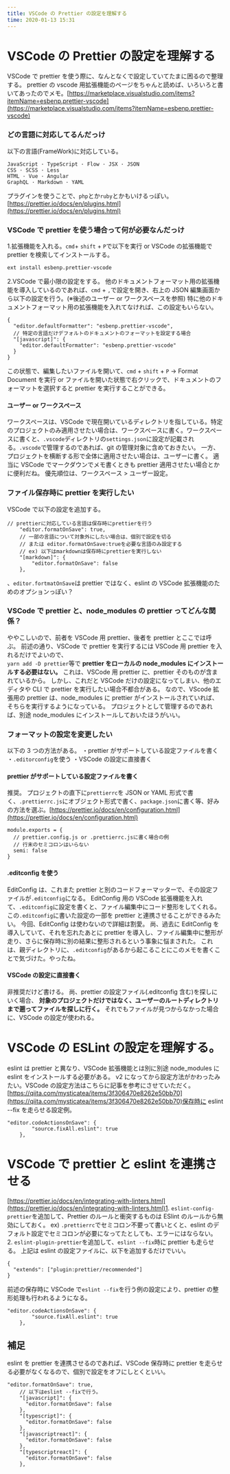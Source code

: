 ```yaml
---
title: VSCode の Prettier の設定を理解する
time: 2020-01-13 15:31
---
```


# VSCode の Prettier の設定を理解する

VSCode で prettier を使う際に、なんとなくで設定していてたまに困るので整理する。 prettier の vscode 用拡張機能のページをちゃんと読めば、いろいろと書いてあったのでメモ。[https://marketplace.visualstudio.com/items?itemName=esbenp.prettier-vscode](https://marketplace.visualstudio.com/items?itemName=esbenp.prettier-vscode)

### どの言語に対応してるんだっけ

以下の言語(FrameWork)に対応している。

```
JavaScript · TypeScript · Flow · JSX · JSON
CSS · SCSS · Less
HTML · Vue · Angular
GraphQL · Markdown · YAML
```

プラグインを使うことで、`php`とか`ruby`とかもいけるっぽい。[https://prettier.io/docs/en/plugins.html](https://prettier.io/docs/en/plugins.html)

### VSCode で prettier を使う場合って何が必要なんだっけ

1.拡張機能を入れる。`cmd`+ `shift` + `P`で以下を実行 or VSCode の拡張機能で prettier を検索してインストールする。

```
ext install esbenp.prettier-vscode
```

2.VSCode で最小限の設定をする。 他のドキュメントフォーマット用の拡張機能を導入しているのであれば、`cmd` + `,`で設定を開き、右上の JSON 編集画面から以下の設定を行う。(※後述のユーザー or ワークスペースを参照) 特に他のドキュメントフォーマット用の拡張機能を入れてなければ、この設定もいらない。

```
{
  "editor.defaultFormatter": "esbenp.prettier-vscode",
  // 特定の言語だけデフォルトのドキュメントのフォーマットを設定する場合
  "[javascript]": {
    "editor.defaultFormatter": "esbenp.prettier-vscode"
  }
}
```

この状態で、編集したいファイルを開いて、`cmd` + `shift` + `P` -\> Format Document を実行 or ファイルを開いた状態で右クリックで、ドキュメントのフォーマットを選択すると prettier を実行することができる。

#### ユーザー or ワークスペース

ワークスペースは、VSCode で現在開いているディレクトリを指している。特定のプロジェクトのみ適用させたい場合は、ワークスペースに書く。ワークスペースに書くと、`.vscode`ディレクトリの`settings.json`に設定が記載される。`.vscode`で管理するのであれば、git の管理対象に含めておきたい。 一方、プロジェクトを横断する形で全体に適用させたい場合は、ユーザーに書く。 適当に VSCode でマークダウンでメモ書くときも prettier 適用させたい場合とかに便利だね。 優先順位は、ワークスペース \> ユーザー設定。

### ファイル保存時に prettier を実行したい

VSCode で以下の設定を追加する。

```
// prettierに対応している言語は保存時にprettierを行う
    "editor.formatOnSave": true,
    // 一部の言語について対象外にしたい場合は、個別で設定を切る
    // または editor.formatOnSave:trueを必要な言語のみ設定する
    // ex) 以下はmarkdownは保存時にprettierを実行しない
    "[markdown]": {
        "editor.formatOnSave": false
    },
```

、`editor.fortmatOnSave`は prettier ではなく、eslint の VSCode 拡張機能のためのオプションっぽい？

### VSCode で prettier と、node\_modules の prettier ってどんな関係？

ややこしいので、前者を VSCode 用 prettier、後者を prettier とここでは呼ぶ。 前述の通り、VSCode で prettier を実行するには VSCode 用 prettier を入れるだけでよいので、  
`yarn add -D prettier`等で **prettier をローカルの node\_modules にインストールする必要はない。** これは、VSCode 用 prettier に、prettier そのものが含まれているから。 しかし、これだと VSCode だけの設定になってしまい、他のエディタや CLI で prettier を実行したい場合不都合がある。 なので、VScode 拡張用の prettier は、node\_modules に prettier がインストールされていれば、そちらを実行するようになっている。 プロジェクトとして管理するのであれば、別途 node\_modules にインストールしておいたほうがいい。

### フォーマットの設定を変更したい

以下の 3 つの方法がある。 ・prettier がサポートしている設定ファイルを書く ・`.editorconfig`を使う ・VSCode の設定に直接書く

#### prettier がサポートしている設定ファイルを書く

推奨。 プロジェクトの直下に`prettierrc`を JSON or YAML 形式で書く、`.prettierrc.js`にオブジェクト形式で書く、`package.json`に書く等、好みの方法を選ぶ。[https://prettier.io/docs/en/configuration.html](https://prettier.io/docs/en/configuration.html)

```
module.exports = {
  // prettier.config.js or .prettierrc.jsに書く場合の例
  // 行末のセミコロンはいらない
  semi: false
}
```

#### .editconfig を使う

EditConfig は、これまた prettier と別のコードフォーマッターで、その設定ファイルが`.editconfig`になる。 EditConfig 用の VSCode 拡張機能を入れて、`.editconfig`に設定を書くと、ファイル編集中にコード整形をしてくれる。 この`.editconfig`に書いた設定の一部を prettier と連携させることができるみたい。 今回、EditConfig は使わないので詳細は割愛。 尚、過去に EditConfig を導入していて、それを忘れたあとに prettier を導入し、ファイル編集中に整形が走り、さらに保存時に別の結果に整形されるという事象に悩まされた。 これは、親ディレクトリに、`.editconfig`があるから起こることにこのメモを書くことで気づけた。やったね。

#### VSCode の設定に直接書く

非推奨だけど書ける。 尚、prettier の設定ファイル(.editconfig 含む)を探しにいく場合、 **対象のプロジェクトだけではなく、ユーザーのルートディレクトリまで遡ってファイルを探しに行く。** それでもファイルが見つからなかった場合に、VSCode の設定が使われる。

# VSCode の ESLint の設定を理解する。

eslint は prettier と異なり、VSCode 拡張機能とは別に別途 node\_modules に eslint をインストールする必要がある。 v2 になってから設定方法がかわったみたい。VSCode の設定方法はこちらに記事を参考にさせていただく。[https://qiita.com/mysticatea/items/3f306470e8262e50bb70](https://qiita.com/mysticatea/items/3f306470e8262e50bb70)保存時に eslint --fix を走らせる設定例。

```
"editor.codeActionsOnSave": {
        "source.fixAll.eslint": true
    },
```

# VSCode で prettier と eslint を連携させる

[https://prettier.io/docs/en/integrating-with-linters.html](https://prettier.io/docs/en/integrating-with-linters.html)1. `eslint-config-prettier`を追加して、Prettier のルールと衝突するものは ESlint のルールから無効にしておく。 ex) `.prettierrc`でセミコロン不要って書いとくと、eslint のデフォルト設定でセミコロンが必要になってたとしても、エラーにはならない。 2. `eslint-plugin-prettier`を追加して、`eslint --fix`時に prettier も走らせる。 上記は eslint の設定ファイルに、以下を追加するだけでいい。

```
{
  "extends": ["plugin:prettier/recommended"]
}
```

前述の保存時に VSCode で`eslint --fix`を行う例の設定により、prettier の整形処理も行われるようになる。

```
"editor.codeActionsOnSave": {
        "source.fixAll.eslint": true
    },
```

## 補足

eslint を prettier を連携させるのであれば、VSCode 保存時に prettier を走らせる必要がなくなるので、個別で設定をオフにしとくといい。

```
"editor.formatOnSave": true,
    // 以下はeslint --fixで行う。
    "[javascript]": {
      "editor.formatOnSave": false
    },
    "[typescript]": {
      "editor.formatOnSave": false
    },
    "[javascriptreact]": {
      "editor.formatOnSave": false
    },
    "[typescriptreact]": {
      "editor.formatOnSave": false
    },
```

